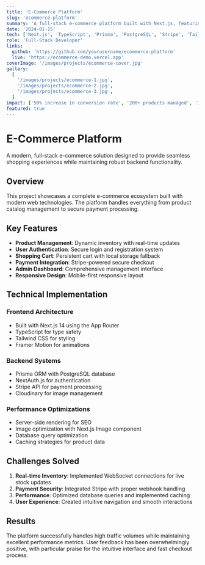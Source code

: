 ```yaml
---
title: 'E-Commerce Platform'
slug: 'ecommerce-platform'
summary: 'A full-stack e-commerce platform built with Next.js, featuring real-time inventory management and secure payments.'
date: '2024-01-15'
tech: ['Next.js', 'TypeScript', 'Prisma', 'PostgreSQL', 'Stripe', 'Tailwind CSS']
role: 'Full-Stack Developer'
links:
  github: 'https://github.com/yourusername/ecommerce-platform'
  live: 'https://ecommerce-demo.vercel.app'
coverImage: '/images/projects/ecommerce-cover.jpg'
gallery:
  [
    '/images/projects/ecommerce-1.jpg',
    '/images/projects/ecommerce-2.jpg',
    '/images/projects/ecommerce-3.jpg',
  ]
impact: ['50% increase in conversion rate', '200+ products managed', '1000+ users served']
featured: true
---
```


# E-Commerce Platform

A modern, full-stack e-commerce solution designed to provide seamless shopping experiences while maintaining robust backend functionality.

## Overview

This project showcases a complete e-commerce ecosystem built with modern web technologies. The platform handles everything from product catalog management to secure payment processing.

## Key Features

- **Product Management**: Dynamic inventory with real-time updates
- **User Authentication**: Secure login and registration system
- **Shopping Cart**: Persistent cart with local storage fallback
- **Payment Integration**: Stripe-powered secure checkout
- **Admin Dashboard**: Comprehensive management interface
- **Responsive Design**: Mobile-first responsive layout

## Technical Implementation

### Frontend Architecture

- Built with Next.js 14 using the App Router
- TypeScript for type safety
- Tailwind CSS for styling
- Framer Motion for animations

### Backend Systems

- Prisma ORM with PostgreSQL database
- NextAuth.js for authentication
- Stripe API for payment processing
- Cloudinary for image management

### Performance Optimizations

- Server-side rendering for SEO
- Image optimization with Next.js Image component
- Database query optimization
- Caching strategies for product data

## Challenges Solved

1. **Real-time Inventory**: Implemented WebSocket connections for live stock updates
2. **Payment Security**: Integrated Stripe with proper webhook handling
3. **Performance**: Optimized database queries and implemented caching
4. **User Experience**: Created intuitive navigation and smooth interactions

## Results

The platform successfully handles high traffic volumes while maintaining excellent performance metrics. User feedback has been overwhelmingly positive, with particular praise for the intuitive interface and fast checkout process.
